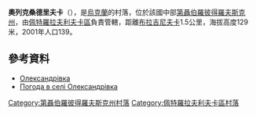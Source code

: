 {{coord|48|29|32|N|36|18|36|E|scale:30000_region:UA|display=title}}

'''奧列克桑德里夫卡'''（{{lang-uk|Олександрівка}}），是[[烏克蘭|烏克蘭]]的村落，位於該國中部[[第聶伯羅彼得羅夫斯克州|第聶伯羅彼得羅夫斯克州]]，由[[佩特羅拉夫利夫卡區|佩特羅拉夫利夫卡區]]負責管轄，距離[[布拉吉尼夫卡_(佩特羅拉夫利夫卡區)|布拉吉尼夫卡]]1.5公里，海拔高度129米，2001年人口139。

==參考資料==
* [http://gska2.rada.gov.ua/pls/z7502/A005?rdat1=06.12.2007&rf7571=5993 Олександрівка]{{dead link|date=2017年12月 |bot=InternetArchiveBot |fix-attempted=yes }}
* [http://weather.in.ua/ua/dnepropetrovskaja/18693 Погода в селі Олександрівка] {{Wayback|url=http://weather.in.ua/ua/dnepropetrovskaja/18693 |date=20160607233728 }}

{{DEFAULTSORT:Олександрівка}}
[[Category:第聶伯羅彼得羅夫斯克州村落|Category:第聶伯羅彼得羅夫斯克州村落]]
[[Category:佩特羅拉夫利夫卡區村落|Category:佩特羅拉夫利夫卡區村落]]


{{Dnipropetrovsk-geo-stub}}
